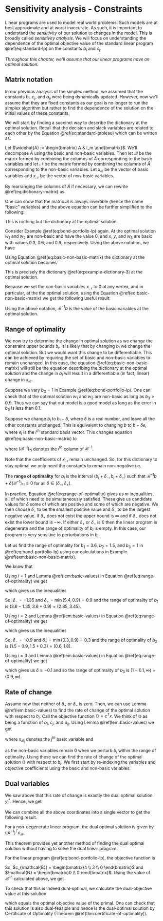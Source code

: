 # Sensitivity analysis - Constraints

Linear programs are used to model real world problems. Such models are at best approximate and at worst inaccurate. As such, it is important to understand the *sensitivity* of our solution to changes in the model. This is broadly called *sensitivity analysis*. We will focus on understanding the dependence of the optimal objective value of the standard linear program \@ref(eq:standard-lp) on the constants $b_i$ and $c_j$.

*Throughout this chapter, we'll assume that our linear programs have an optimal solution.*

## Matrix notation

In our previous analysis of the simplex method, we assumed that the constants $b_i$, $c_j$, and $a_{ij}$ were being dynamically updated. However, now we'll assume that they are fixed constants as our goal is no longer to run the simplex algorithm but rather to find the dependence of the solution on the initial values of these constants.

We will start by finding a succinct way to describe the dictionary at the optimal solution. Recall that the decision and slack variables are related to each other by the Equation \@ref(eq:standard-tableau) which can be written as:

\begin{equation}
  \begin{bmatrix} A & I_m \end{bmatrix}
    \begin{bmatrix} x \\ w \end{bmatrix}
      = b.
  (\#eq:dictionary-matrix)
\end{equation}

Let $\widehat{A} := \begin{bmatrix} A & I_m \end{bmatrix}$. We'll decompose $\widehat{A}$ using the basic and non-basic variables. Then let $\mathcal{B}$ be the matrix formed by combining the columns of $\widehat{A}$ corresponding to the basic variables and let $\mathcal{N}$ be the matrix formed by combining the columns of $\widehat{A}$ corresponding to the non-basic variables. Let $x_{\mathcal{B}}$ be the vector of basic variables and $x_{\mathcal{N}}$ be the vector of non-basic variables. 

By rearranging the columns of $\widehat{A}$ if necessary, we can rewrite \@ref(eq:dictionary-matrix) as 

\begin{align}
  && 
    \begin{bmatrix} \mathcal{B} & \mathcal{N} \end{bmatrix}
    \begin{bmatrix} x_{\mathcal{B}} \\ x_{\mathcal{N}} \end{bmatrix}
      &= b,\\
  \implies 
  &&
    \mathcal{B} x_{\mathcal{B}} + \mathcal{N} x_{\mathcal{N}} &= b, \\
  \implies
  &&
    \mathcal{B} x_{\mathcal{B}} &= b -  \mathcal{N} x_{\mathcal{N}}.
\end{align}

One can show that the matrix $\mathcal{B}$ is always invertible (hence the name "basic" variables) and the above equation can be further simplified to the following:
\begin{equation}
  x_{\mathcal{B}} = \mathcal{B}^{-1} b - \mathcal{B}^{-1} \mathcal{N} x_{\mathcal{N}}.
  (\#eq:basic-non-basic-matrix)
\end{equation}

This is nothing but the dictionary at the optimal solution.

::: {.example #basic-non-basic-matrix} 

Consider Example \@ref(eq:bond-portfolio-lp) again. At the optimal solution $w_1$ and $w_2$ are non-basic and have the value 0, and $x$, $y$, and $w_3$ are basic with values $0.3$, $0.6$, and $0.9$, respectively. Using the above notation, we have 

\begin{align}
  \mathcal{B} = 
    \begin{bmatrix}
    3 & 6 & 0 \\
    2 & 1 & 0 \\
    1 & 1 & 1
    \end{bmatrix}, 
  x_{\mathcal{B}} 
    = \begin{bmatrix} x \\ y \\ w_3 \end{bmatrix}, \\
  \mathcal{N} = 
    \begin{bmatrix}
    1 & 0 \\
    0 & 1 \\
    0 & 0
    \end{bmatrix}, 
  x_{\mathcal{N}}
    = \begin{bmatrix} w_1 \\ w_2 \end{bmatrix}.
\end{align}
Using Equation \@ref(eq:basic-non-basic-matrix) the dictionary at the optimal solution becomes 
\begin{align}
  \begin{bmatrix} x \\ y \\ w_3 \end{bmatrix} 
   &= \begin{bmatrix}
    3 & 6 & 0 \\
    2 & 1 & 0 \\
    1 & 1 & 1
    \end{bmatrix}^{-1} 
    \begin{bmatrix}
    3.6 \\ 1.5 \\ 1 
    \end{bmatrix} - 
    \begin{bmatrix}
    3 & 6 & 0 \\
    2 & 1 & 0 \\
    1 & 1 & 1
    \end{bmatrix}^{-1} \begin{bmatrix}
    1 & 0 \\
    0 & 1 \\
    0 & 0
    \end{bmatrix}
  \begin{bmatrix} w_1 \\ w_2 \end{bmatrix} \\
  & = \begin{bmatrix}
    -1/9 & 2/3 & 0 \\
    2/9 & -1/3 & 0 \\
    -1/9 & -1/3 & 1
    \end{bmatrix} 
    \begin{bmatrix}
    3.6 \\ 1.5 \\ 1 
    \end{bmatrix} - 
    \begin{bmatrix}
    -1/9 & 2/3 & 0 \\
    2/9 & -1/3 & 0 \\
    -1/9 & -1/3 & 1
    \end{bmatrix}  
    \begin{bmatrix}
    1 & 0 \\
    0 & 1 \\
    0 & 0
    \end{bmatrix}
  \begin{bmatrix} w_1 \\ w_2 \end{bmatrix} \\
  & 
  = \begin{bmatrix} 0.6 \\ 0.3 \\ 0.9 \end{bmatrix} 
  -
  \begin{bmatrix}
    -1/9 & 2/3 \\ 
    2/9 & -1/3 \\
    -1/9 & -1/3
  \end{bmatrix}
  \begin{bmatrix} w_1 \\ w_2 \end{bmatrix}.
\end{align}

This is precisely the dictionary \@ref(eq:example-dictionary-3) at the optimal solution.
:::

Because we set the non-basic variables $x_{\mathcal{N}}$ to 0 at any vertex, and in particular, at the the optimal solution, using the Equation \@ref(eq:basic-non-basic-matrix) we get the following useful result:

::: {.lemma #basic-values}

Using the above notation, $\mathcal{B}^{-1}b$ is the value of the basic variables at the optimal solution.

:::


## Range of optimality 

We now try to determine the change in optimal solution as we change the constraint upper bounds $b_i$. It is likely that by changing $b_i$ we change the optimal solution. But we would want this change to be differentiable. This can be achieved by requiring the set of basic and non-basic variables to remain unchanged. In this case, the equation \@ref(eq:basic-non-basic-matrix) will still be the equation describing the dictionary at the optimal solution and the change in $b_i$ will result in a differentiable (in fact, linear) change in $x_{\mathcal{B}}$.

::: {.example}

Suppose we vary $b_3 = 1$ in Example \@ref(eq:bond-portfolio-lp). One can check that at the optimal solution $w_1$ and $w_2$ are non-basic as long as $b_3 > 0.9$. Thus we can say that out model is a good model as long as the error in $b_3$ is less than $0.1$.

:::

Suppose we change $b_i$ to $b_i + \delta$, where $\delta$ is a real number, and leave all the other constants unchanged. This is equivalent to changing $b$ to $b + \delta e_i$ where $e_i$ is the $i^{th}$ standard basis vector. This changes equation \@ref(eq:basic-non-basic-matrix) to 

\begin{align}
  x_{\mathcal{B}} 
    &= \mathcal{B}^{-1} b + \delta \mathcal{B}^{-1} e_i - \mathcal{B}^{-1} \mathcal{N} x_{\mathcal{N}} \\
    &= \mathcal{B}^{-1} b + \delta (\mathcal{B}^{-1})_{*i} - \mathcal{B}^{-1} \mathcal{N} x_{\mathcal{N}}.
\end{align}
where $(\mathcal{B}^{-1})_{*i}$ denotes the $i^{th}$ column of $\mathcal{B}^{-1}$.

Note that the coefficients of $x_{\mathcal{N}}$ remain unchanged. So, for this dictionary to stay optimal we only need the constants to remain non-negative i.e.

\begin{equation}
  \mathcal{B}^{-1} b + \delta (\mathcal{B}^{-1})_{*i} \ge 0.
  (\#eq:range-of-optimality)
\end{equation}


The **range of optimality** for $b_i$ is the interval $(b_i + \delta_-, b_i + \delta_+)$ such that $\mathcal{B}^{-1} b + \delta (\mathcal{B}^{-1})_{*i} \ge 0$ for all $\delta \in (\delta_-, \delta_+)$.

In practice, Equation \@ref(eq:range-of-optimality) gives us $m$ inequalities, all of which need to be simultaneously satisfied. These give us candidate values for $\delta$ some of which are positive and some of which are negative. We then choose $\delta_+$ to be the smallest positive value and $\delta_-$ to be the largest negative value. If $\delta_+$ does not exist the upper bound is $\infty$ and if $\delta_-$ does not exist the lower bound is $-\infty$. If either $\delta_+$ or $\delta_-$ is 0 then the linear program is degenerate and the range of optimality of $b_i$ is empty. In this case, our program is very sensitive to perturbations in $b_i$.


::: {.example}

Let us find the range of optimality for $b_1 = 3.6$, $b_2=1.5$, and $b_3 = 1$ in \@ref(eq:bond-portfolio-lp) using our calculations in Example \@ref(exm:basic-non-basic-matrix).

We know that 
\begin{align}
  \mathcal{B}^{-1} = 
    \begin{bmatrix}
    -1/9 & 2/3 & 0 \\
    2/9 & -1/3 & 0 \\
    -1/9 & -1/3 & 1
    \end{bmatrix}.
\end{align}


Using $i = 1$ and Lemma \@ref(lem:basic-values) in Equation \@ref(eq:range-of-optimality) we get

\begin{align}
  \begin{bmatrix} 0.6 \\ 0.3 \\ 0.9 \end{bmatrix} 
  + \delta
  \begin{bmatrix}
    -1/9 \\ 
    2/3 \\
    -1/9
  \end{bmatrix} > 0
\end{align}

which gives us the inequalities 

\begin{align}
  \begin{array}{lrlrrll}
    0.6 + \delta (-1/9) &\ge & 0 & \implies & \delta &\le & 0.6 (9) = 5.4 \\
    0.3 + \delta (2/9) &\ge & 0 & \implies & \delta &\ge & -0.3 (9/2) = -1.35  \\
    0.1 + \delta (-1/9) &\ge & 0 & \implies & \delta & \le & 0.1 (9) = 0.9.  
  \end{array}
\end{align}

So, $\delta_- = -1.35$ and $\delta_+ = \min(5.4, 0.9) = 0.9$ and the range of optimality of $b_1$ is $(3.6 - 1.35, 3.6 + 0.9) = (2.85, 3.45)$.

Using $i = 2$ and Lemma \@ref(lem:basic-values) in Equation \@ref(eq:range-of-optimality) we get

\begin{align}
  \begin{bmatrix} 0.6 \\ 0.3 \\ 0.9 \end{bmatrix} 
  + \delta
  \begin{bmatrix}
    2/3 \\ 
    -1/3 \\
    -1/3
  \end{bmatrix} > 0
\end{align}

which gives us the inequalities 

\begin{align}
  \begin{array}{lrlrrll}
    0.6 + \delta (2/3) &\ge& 0 & \implies & \delta &\ge& - 0.6 (3/2) = -0.9 \\
    0.3 + \delta (-1/3) &\ge &0 & \implies & \delta &\le &0.3 (3) = 0.9  \\
    0.1 + \delta (-1/3) &\ge &0 & \implies & \delta & \le& 0.3 (1) = 0.3.  
  \end{array}
\end{align}

So, $\delta_- = -0.9$ and $\delta_+ = \min(0.3, 0.9) = 0.3$ and the range of optimality of $b_2$ is $(1.5 - 0.9, 1.5 + 0.3) = (0.6, 1.8)$.

Using $i = 3$ and Lemma \@ref(lem:basic-values) in Equation \@ref(eq:range-of-optimality) we get

\begin{align}
  \begin{bmatrix} 0.6 \\ 0.3 \\ 0.1 \end{bmatrix} 
  + \delta
  \begin{bmatrix}
    0 \\ 
    0 \\
    1
  \end{bmatrix} > 0
\end{align}

which gives us $\delta \ge -0.1$ and so the range of optimality of $b_3$ is $(1 - 0.1, \infty) = (0.9, \infty)$.

:::



## Rate of change

Assume now that neither of $\delta_+$ or $\delta_-$ is zero. Then, we can use Lemma \@ref(lem:basic-values) to find the rate of change of the optimal solution with respect to $b_i$. Call the objective function $\mathbb{O} = c^{T} x$. We think of $\mathbb{O}$ as being a function of $b_i$, $c_j$, and $a_{ij}.$ Using Lemma \@ref(lem:basic-values) we get

\begin{align}
  \dfrac{\partial x_{\mathcal{B}_j}}{\partial b_i} 
    &= j^{th} \mbox{ row of } \dfrac{\partial \mathcal{B}^{-1}b}{\partial b_i} \\
    &= (\mathcal{B}^{-1})_{ji} \\
\end{align}
where $x_{\mathcal{B}_j}$ denotes the $j^{th}$ basic variable and 

\begin{align}
  \dfrac{\partial x_{\mathcal{N}}}{\partial b_i} 
    &= 0
\end{align}
as the non-basic variables remain 0 when we perturb $b_i$ within the range of optimality.
Using these we can find the rate of change of the optimal solution $\mathbb{O}$ with respect to $b_i$. We first start by re-indexing the variables and objective coefficients using the basic and non-basic variables. 

\begin{align}
  \mathbb{O} 
    &= c^T x \\
    &= c^T_{\mathcal{B}} x_{\mathcal{B}} + c^T_{\mathcal{N}} x_{\mathcal{N}} \\
\implies
  \dfrac{\partial \mathbb{O}}{\partial b_i} 
    &= c^T_{\mathcal{B}} \dfrac{\partial x_{\mathcal{B}}}{\partial b_i} + c^T_{\mathcal{N}} \dfrac{\partial x_{\mathcal{N}}}{\partial b_i} \\
    &= c^T_{\mathcal{B}} (\mathcal{B}^{-1})_{*i} \\
\end{align}


## Dual variables

We saw above that this rate of change is exactly the dual optimal solution $y_i^*$. Hence, we get 
\begin{align}
  y^*_i = c^T_{\mathcal{B}} (\mathcal{B}^{-1})_{*i}.
\end{align}

We can combine all the above coordinates into a single vector to get the following result.

::: {.theorem #dual-solution}

For a non-degenerate linear program, the dual optimal solution is given by $(\mathcal{B}^{-1})^Tc_{\mathcal{B}}$.

:::

This theorem provides yet another method of finding the dual optimal solution without having to solve the dual linear program. 

::: {.example #dual-solution} 
For the linear program \@ref(eq:bond-portfolio-lp), the objective function is 

\begin{align}
  \mathbb{O} & = 4 x + 3y \\
  & = 4x + 3y + 0 w_3 + 0 w_1 + 0 w_2 
\end{align}

So, $c_{\mathcal{B}} = \begin{bmatrix}4 \\ 3 \\ 0 \end{bmatrix}$ and $\mathcal{N} = \begin{bmatrix}0 \\ 0 \end{bmatrix}$. Using the value of $\mathcal{B}^{-1}$ calculated above, we get 

\begin{align}
  y^* & = (\mathcal{B}^{-1})^Tc_{\mathcal{B}} \\
  & = 
    \begin{bmatrix}
    -1/9 & 2/9 & -1/9 \\
    2/3 & -1/3 & -1/3 \\
    0 & 0 & 1
    \end{bmatrix} 
    \begin{bmatrix}
      4 \\ 3 \\ 0
    \end{bmatrix}\\
  & = 
  \begin{bmatrix}
    2/9 \\ 5/3 \\ 0.
  \end{bmatrix}
\end{align}

To check that this is indeed dual-optimal, we calculate the dual-objective value at this solution

\begin{align}
  b^T y^* & = 3.6 (2/9) + 1.5 (5/3) + 0 (1) \\
  &= 3.3
\end{align}

which equals the optimal objective value of the primal. One can check that this solution is also dual-feasible and hence is the dual-optimal solution by Certificate of Optimality (Theorem \@ref(thm:certificate-of-optimality)).

:::


